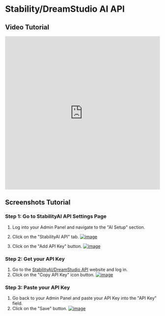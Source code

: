 # Stability/DreamStudio AI API

## Video Tutorial
<div class="bg-img">
    <iframe width="100%" height="500" src="https://www.youtube.com/embed/PvfeIqloWls" title="Setup StabilityAI API key on InfinityAI - AI Content Writer Tools &amp; Image Generator (SaaS)" frameborder="0" allow="accelerometer; autoplay; clipboard-write; encrypted-media; gyroscope; picture-in-picture; web-share" allowfullscreen="true"></iframe>
</div>


## Screenshots Tutorial

### Step 1: Go to StabilityAI API Settings Page
1. Log into your Admin Panel and navigate to the "AI Setup" section.
2. Click on the "StabilityAI API" tab.
[![image](/images/admin/ai/stability/1.png)](/images/admin/ai/stability/1.png)

3. Click on the "Add API Key" button.
[![image](/images/admin/ai/stability/2.png)](/images/admin/ai/stability/2.png)

### Step 2: Get your API Key
1. Go to the [StabilityAI/DreamStudio API](https://dreamstudio.ai/account/) website and log in.
2. Click on the "Copy API Key" icon button.
[![image](/images/admin/ai/stability/4.png)](/images/admin/ai/stability/4.png)

### Step 3: Paste your API Key
1. Go back to your Admin Panel and paste your API Key into the "API Key" field.
2. Click on the "Save" button.
[![image](/images/admin/ai/stability/3.png)](/images/admin/ai/stability/3.png)